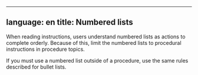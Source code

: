 
---
language: en
title: Numbered lists
---

When reading instructions, users understand numbered lists as actions to complete orderly. Because of this, limit the numbered lists to procedural instructions in procedure topics.

If you must use a numbered list outside of a procedure, use the same rules described for bullet lists.